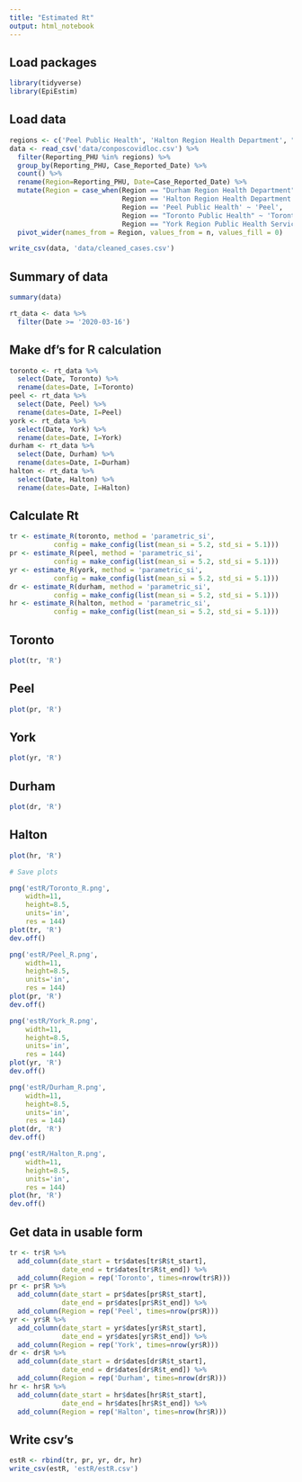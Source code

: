 ```yaml
---
title: "Estimated Rt"
output: html_notebook
---
```


## Load packages
```r
library(tidyverse)
library(EpiEstim)
```

## Load data
```r
regions <- c('Peel Public Health', 'Halton Region Health Department', "Toronto Public Health", "York Region Public Health Services", "Durham Region Health Department")
data <- read_csv('data/conposcovidloc.csv') %>% 
  filter(Reporting_PHU %in% regions) %>% 
  group_by(Reporting_PHU, Case_Reported_Date) %>% 
  count() %>% 
  rename(Region=Reporting_PHU, Date=Case_Reported_Date) %>% 
  mutate(Region = case_when(Region == "Durham Region Health Department" ~ 'Durham',
                            Region == 'Halton Region Health Department' ~ 'Halton',
                            Region == 'Peel Public Health' ~ 'Peel',
                            Region == "Toronto Public Health" ~ 'Toronto',
                            Region == "York Region Public Health Services" ~ 'York')) %>% 
  pivot_wider(names_from = Region, values_from = n, values_fill = 0)

write_csv(data, 'data/cleaned_cases.csv')
```

## Summary of data
```r
summary(data)

rt_data <- data %>% 
  filter(Date >= '2020-03-16')
```

## Make df's for R calculation
```r
toronto <- rt_data %>% 
  select(Date, Toronto) %>% 
  rename(dates=Date, I=Toronto)
peel <- rt_data %>% 
  select(Date, Peel) %>% 
  rename(dates=Date, I=Peel)
york <- rt_data %>% 
  select(Date, York) %>% 
  rename(dates=Date, I=York)
durham <- rt_data %>% 
  select(Date, Durham) %>% 
  rename(dates=Date, I=Durham)
halton <- rt_data %>% 
  select(Date, Halton) %>% 
  rename(dates=Date, I=Halton)
```

## Calculate Rt
```r
tr <- estimate_R(toronto, method = 'parametric_si',
           config = make_config(list(mean_si = 5.2, std_si = 5.1)))
pr <- estimate_R(peel, method = 'parametric_si',
           config = make_config(list(mean_si = 5.2, std_si = 5.1)))
yr <- estimate_R(york, method = 'parametric_si',
           config = make_config(list(mean_si = 5.2, std_si = 5.1)))
dr <- estimate_R(durham, method = 'parametric_si',
           config = make_config(list(mean_si = 5.2, std_si = 5.1)))
hr <- estimate_R(halton, method = 'parametric_si',
           config = make_config(list(mean_si = 5.2, std_si = 5.1)))
```

## Toronto
```r
plot(tr, 'R')
```

## Peel
```r
plot(pr, 'R')
```

## York
```r
plot(yr, 'R')
```

## Durham
```r
plot(dr, 'R')
```

## Halton
```r
plot(hr, 'R')
```

```r
# Save plots

png('estR/Toronto_R.png', 
    width=11,
    height=8.5,
    units='in',
    res = 144)
plot(tr, 'R')
dev.off()

png('estR/Peel_R.png', 
    width=11,
    height=8.5,
    units='in',
    res = 144)
plot(pr, 'R')
dev.off()

png('estR/York_R.png', 
    width=11,
    height=8.5,
    units='in',
    res = 144)
plot(yr, 'R')
dev.off()

png('estR/Durham_R.png', 
    width=11,
    height=8.5,
    units='in',
    res = 144)
plot(dr, 'R')
dev.off()

png('estR/Halton_R.png', 
    width=11,
    height=8.5,
    units='in',
    res = 144)
plot(hr, 'R')
dev.off()
```

## Get data in usable form
```r
tr <- tr$R %>% 
  add_column(date_start = tr$dates[tr$R$t_start],
             date_end = tr$dates[tr$R$t_end]) %>% 
  add_column(Region = rep('Toronto', times=nrow(tr$R)))
pr <- pr$R %>% 
  add_column(date_start = pr$dates[pr$R$t_start],
             date_end = pr$dates[pr$R$t_end]) %>% 
  add_column(Region = rep('Peel', times=nrow(pr$R)))
yr <- yr$R %>% 
  add_column(date_start = yr$dates[yr$R$t_start],
             date_end = yr$dates[yr$R$t_end]) %>% 
  add_column(Region = rep('York', times=nrow(yr$R)))
dr <- dr$R %>% 
  add_column(date_start = dr$dates[dr$R$t_start],
             date_end = dr$dates[dr$R$t_end]) %>% 
  add_column(Region = rep('Durham', times=nrow(dr$R)))
hr <- hr$R %>% 
  add_column(date_start = hr$dates[hr$R$t_start],
             date_end = hr$dates[hr$R$t_end]) %>% 
  add_column(Region = rep('Halton', times=nrow(hr$R)))

```



## Write csv's
```r
estR <- rbind(tr, pr, yr, dr, hr)
write_csv(estR, 'estR/estR.csv')
```